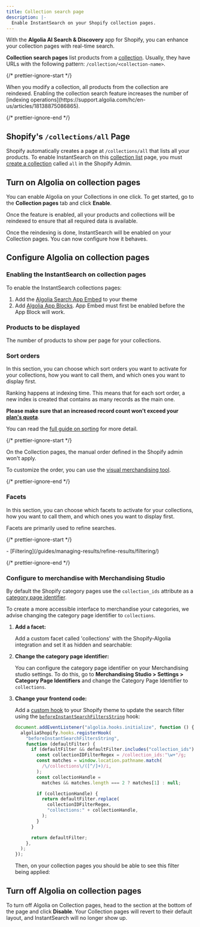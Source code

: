 ```yaml
---
title: Collection search page
description: |-
  Enable InstantSearch on your Shopify collection pages.
---
```


With the **Algolia AI Search & Discovery** app for Shopify,
you can enhance your collection pages with real-time search.

**Collection search pages** list products from a [collection](https://help.shopify.com/en/manual/products/collections).
Usually, they have URLs with the following pattern: `/collection/<collection-name>`.

{/* prettier-ignore-start */}

<Note>
  When you modify a collection, all products from the collection are reindexed.
  Enabling the collection search feature increases the number of [indexing operations](https://support.algolia.com/hc/en-us/articles/18138875086865).
</Note>

{/* prettier-ignore-end */}

## Shopify's `/collections/all` Page

Shopify automatically creates a page at `/collections/all` that lists all your products.
To enable InstantSearch on this [collection list](/integration/shopify/getting-started/quick-start/?client=ruby#enable-instantsearch-for-collection-list-page) page, you must [create a collection](https://help.shopify.com/en/manual/products/collections) called `all` in the Shopify Admin.

## Turn on Algolia on collection pages

You can enable Algolia on your Collections in one click.
To get started, go to the **Collection pages** tab and click **Enable**.

Once the feature is enabled, all your products and collections will be reindexed to ensure that all required data is available.

Once the reindexing is done, InstantSearch will be enabled on your Collection pages. You can now configure how it behaves.

## Configure Algolia on collection pages

### Enabling the InstantSearch on collection pages

To enable the InstantSearch collections pages:

1. Add the [Algolia Search App Embed](/integration/shopify/getting-started/quick-start/#enable-instantsearch-for-collection-pages) to your theme
1. Add [Algolia App Blocks](/integration/shopify/getting-started/quick-start/#enable-autocomplete). App Embed must first be enabled before the App Block will work.

### Products to be displayed

The number of products to show per page for your collections.

### Sort orders

In this section, you can choose which sort orders you want to activate for your collections, how you want to call them, and which ones you want to display first.

Ranking happens at indexing time. This means that for each sort order, a new index is created that contains as many records as the main one.

**Please make sure that an increased record count won't exceed your [plan's quota](https://www.algolia.com/pricing/)**.

You can read the [full guide on sorting](/guides/managing-results/refine-results/sorting/) for more detail.

{/* prettier-ignore-start */}

<Note>
  On the Collection pages, the manual order defined in the Shopify admin won't apply.

  To customize the order, you can use the [visual merchandising tool](/integration/shopify/going-further/merchandising-tool/).
</Note>

{/* prettier-ignore-end */}

### Facets

In this section, you can choose which facets to activate for your collections, how you want to call them, and which ones you want to display first.

Facets are primarily used to refine searches.

{/* prettier-ignore-start */}

<Info>
  - [Filtering](/guides/managing-results/refine-results/filtering/)
</Info>

{/* prettier-ignore-end */}

### Configure to merchandise with Merchandising Studio

By default the Shopify category pages use the `collection_ids` attribute as a [category page identifier](/guides/solutions/ecommerce/browse/tutorials/category-pages/#add-a-category-identifying-attribute-to-each-record).

To create a more accessible interface to merchandise your categories, we advise changing the category page identifier to `collections`.

1. **Add a facet:**

   Add a custom facet called 'collections' with the Shopify-Algolia integration and set it as hidden and searchable:

1. **Change the category page identifier:**

   You can configure the category page identifier on your Merchandising studio settings. To do this, go to **Merchandising Studio > Settings > Category Page Identifiers** and change the Category Page Identifier to `collections`.

1. **Change your frontend code:**

   Add a [custom hook](/integration/shopify/building-search-ui/frontend-custom-events/#add-custom-hooks) to your Shopify theme to update the search filter using the [`beforeInstantSearchFiltersString`](/integration/shopify/building-search-ui/frontend-custom-events/#beforeinstantsearchfiltersstring) hook:

   ```js js
   document.addEventListener("algolia.hooks.initialize", function () {
     algoliaShopify.hooks.registerHook(
       "beforeInstantSearchFiltersString",
       function (defaultFilter) {
         if (defaultFilter && defaultFilter.includes("collection_ids")) {
           const collectionIDFilterRegex = /collection_ids:"\w+"/g;
           const matches = window.location.pathname.match(
             /\/collections\/([^/]+)/i,
           );
           const collectionHandle =
             matches && matches.length === 2 ? matches[1] : null;

           if (collectionHandle) {
             return defaultFilter.replace(
               collectionIDFilterRegex,
               "collections:" + collectionHandle,
             );
           }
         }

         return defaultFilter;
       },
     );
   });
   ```

   Then, on your collection pages you should be able to see this filter being applied:

## Turn off Algolia on collection pages

To turn off Algolia on Collection pages, head to the section at the bottom of the page and click **Disable**. Your Collection pages will revert to their default layout, and InstantSearch will no longer show up.
